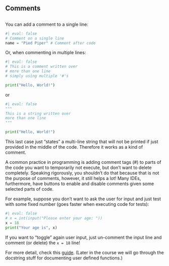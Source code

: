 ::: {.content-visible unless-format="revealjs"}
# Comments

:::

::: {.content-visible when-format="revealjs"}
##  {data-name="<b>2.6 COMMENTS</b>"}
:::

You can add a comment to a single line:

```python
#| eval: false
# Comment on a single line
name = "Pied Piper" # Comment after code
```

Or, when commenting in multiple lines:

```python
#| eval: false
# This is a comment written over
# more than one line
# simply using multiple '#'s

print("Hello, World!")
```

or

```python
#| eval: false
"""
This is a string written over
more than one line
"""

print("Hello, World!")
```

This last case just "states" a multi-line string that will not be printed if just provided in the middle of the code. Therefore it works as a kind of comment.

::: {.callout-tip title="Tip: enabling and disabling parts of the code"}
A common practice in programming is adding comment tags (#) to parts of the code you want to temporarily not execute, but don't want to delete completely. Speaking rigorously, you shouldn't do that because that is not the purpose of comments, however, it still helps a lot! Many IDEs, furthermore, have buttons to enable and disable comments given some selected parts of code.

For example, suppose you don't want to ask the user for input and just test with some fixed number (goes faster when executing code for tests):

```python
#| eval: false
# x = int(input("Please enter your age: "))
x = 18
print("Your age is", x)
```

If you want to "toggle" again user input, just un-comment the input line and comment (or delete) the `x = 18` line!
:::

For more detail, check this [guide](https://realpython.com/documenting-python-code/). (Later in the course we will go through the docstring stuff for documenting user defined functions.)
